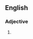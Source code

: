{{also|leakproof}}
==English==

===Adjective===
{{en-adj|head=[[leak]]-[[proof]]}}

# {{alternative spelling of|leakproof|lang=en}}
